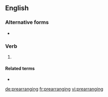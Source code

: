 ==English==

===Alternative forms===
* {{l|en|pre-arranging}}

===Verb===
{{head|en|present participle}}

# {{present participle of|prearrange|lang=en|nocat=1}}

====Related terms====
* {{l|en|pre-arrange}}

[[de:prearranging]]
[[fr:prearranging]]
[[vi:prearranging]]